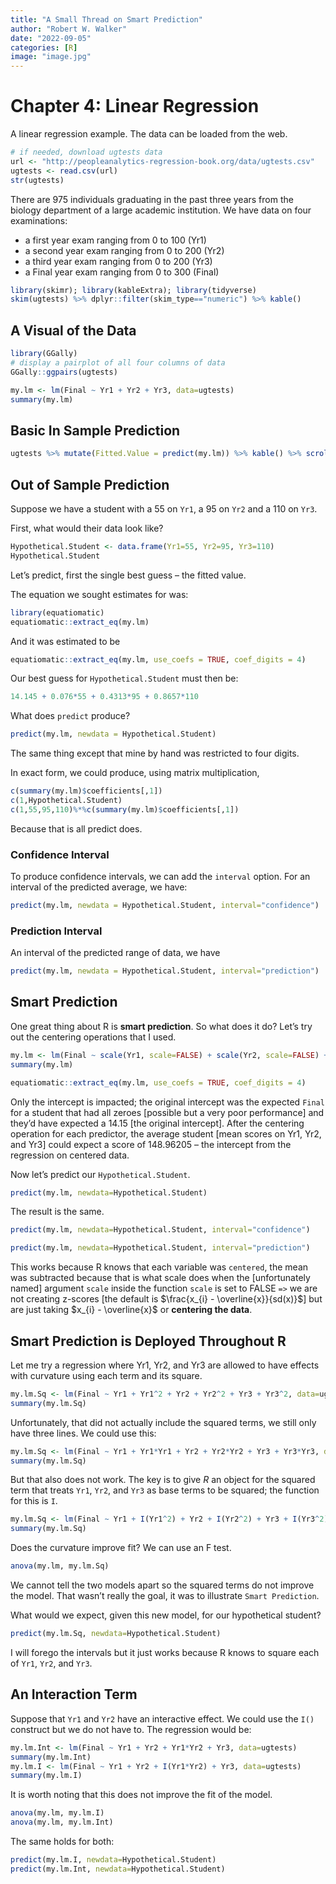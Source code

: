 ```yaml
---
title: "A Small Thread on Smart Prediction"
author: "Robert W. Walker"
date: "2022-09-05"
categories: [R]
image: "image.jpg"
---
```


# Chapter 4: Linear Regression

A linear regression example.  The data can be loaded from the web.

```r
# if needed, download ugtests data
url <- "http://peopleanalytics-regression-book.org/data/ugtests.csv"
ugtests <- read.csv(url)
str(ugtests)
```

There are 975 individuals graduating in the past three years from the biology department of a large academic institution.  We have data on four examinations: 

- a first year exam ranging from 0 to 100 (Yr1)
- a second year exam ranging from 0 to 200 (Yr2)
- a third year exam ranging from 0 to 200 (Yr3)
- a Final year exam ranging from 0 to 300 (Final)

```r
library(skimr); library(kableExtra); library(tidyverse)
skim(ugtests) %>% dplyr::filter(skim_type=="numeric") %>% kable()
```

## A Visual of the Data

```r
library(GGally)
# display a pairplot of all four columns of data
GGally::ggpairs(ugtests)
```
```r
my.lm <- lm(Final ~ Yr1 + Yr2 + Yr3, data=ugtests)
summary(my.lm)
```

## Basic In Sample Prediction

```r
ugtests %>% mutate(Fitted.Value = predict(my.lm)) %>% kable() %>% scroll_box(height="300px")
```

## Out of Sample Prediction

Suppose we have a student with a 55 on `Yr1`, a 95 on `Yr2` and a 110 on `Yr3`.

First, what would their data look like?

```r
Hypothetical.Student <- data.frame(Yr1=55, Yr2=95, Yr3=110)
Hypothetical.Student
```

Let's predict, first the single best guess -- the fitted value.

The equation we sought estimates for was:

```r
library(equatiomatic)
equatiomatic::extract_eq(my.lm)
```


And it was estimated to be

```r
equatiomatic::extract_eq(my.lm, use_coefs = TRUE, coef_digits = 4)
```

Our best guess for `Hypothetical.Student` must then be:

```r
14.145 + 0.076*55 + 0.4313*95 + 0.8657*110
```

What does `predict` produce?

```r
predict(my.lm, newdata = Hypothetical.Student)
```

The same thing except that mine by hand was restricted to four digits.

In exact form, we could produce, using matrix multiplication,

```r
c(summary(my.lm)$coefficients[,1])
c(1,Hypothetical.Student)
c(1,55,95,110)%*%c(summary(my.lm)$coefficients[,1])
```
Because that is all predict does.

### Confidence Interval

To produce confidence intervals, we can add the `interval` option.  For an interval of the predicted average, we have:

```r
predict(my.lm, newdata = Hypothetical.Student, interval="confidence")
```

### Prediction Interval

An interval of the predicted range of data, we have

```r
predict(my.lm, newdata = Hypothetical.Student, interval="prediction")
```

## Smart Prediction

One great thing about R is **smart prediction**.  So what does it do?  Let's try out the centering operations that I used.

```r
my.lm <- lm(Final ~ scale(Yr1, scale=FALSE) + scale(Yr2, scale=FALSE) + scale(Yr3, scale=FALSE), data=ugtests)
summary(my.lm)
```

```r
equatiomatic::extract_eq(my.lm, use_coefs = TRUE, coef_digits = 4)
```

Only the intercept is impacted; the original intercept was the expected `Final` for a student that had all zeroes [possible but a very poor performance] and they'd have expected a 14.15 [the original intercept].  After the centering operation for each predictor, the average student [mean scores on Yr1, Yr2, and Yr3] could expect a score of 148.96205 -- the intercept from the regression on centered data.

Now let's predict our `Hypothetical.Student`.

```r
predict(my.lm, newdata=Hypothetical.Student)
```

The result is the same.

```r
predict(my.lm, newdata=Hypothetical.Student, interval="confidence")
```

```r
predict(my.lm, newdata=Hypothetical.Student, interval="prediction")
```

This works because R knows that each variable was `centered`, the mean was subtracted because that is what scale does when the [unfortunately named] argument `scale` inside the function `scale` is set to FALSE `=>` we are not creating z-scores [the default is $\frac{x_{i} - \overline{x}}{sd(x)}$] but are just taking $x_{i} - \overline{x}$ or **centering the data**.

## Smart Prediction is Deployed Throughout R

Let me try a regression where Yr1, Yr2, and Yr3 are allowed to have effects with curvature using each term and its square.  

```r
my.lm.Sq <- lm(Final ~ Yr1 + Yr1^2 + Yr2 + Yr2^2 + Yr3 + Yr3^2, data=ugtests)
summary(my.lm.Sq)
```

Unfortunately, that did not actually include the squared terms, we still only have three lines.  We could use this:

```r
my.lm.Sq <- lm(Final ~ Yr1 + Yr1*Yr1 + Yr2 + Yr2*Yr2 + Yr3 + Yr3*Yr3, data=ugtests)
summary(my.lm.Sq)
```

But that also does not work.  The key is to give $R$ an object for the squared term that treats `Yr1`, `Yr2`, and `Yr3` as base terms to be squared; the function for this is `I`.

```r
my.lm.Sq <- lm(Final ~ Yr1 + I(Yr1^2) + Yr2 + I(Yr2^2) + Yr3 + I(Yr3^2), data=ugtests)
summary(my.lm.Sq)
```

Does the curvature improve fit?  We can use an F test.

```r
anova(my.lm, my.lm.Sq)
```

We cannot tell the two models apart so the squared terms do not improve the model.  That wasn't really the goal, it was to illustrate `Smart Prediction`.

What would we expect, given this new model, for our hypothetical student?

```r
predict(my.lm.Sq, newdata=Hypothetical.Student)
```
I will forego the intervals but it just works because R knows to square each of `Yr1`, `Yr2`, and `Yr3`.

## An Interaction Term

Suppose that `Yr1` and `Yr2` have an interactive effect.  We could use the `I()` construct but we do not have to.  The regression would be:

```r
my.lm.Int <- lm(Final ~ Yr1 + Yr2 + Yr1*Yr2 + Yr3, data=ugtests)
summary(my.lm.Int)
my.lm.I <- lm(Final ~ Yr1 + Yr2 + I(Yr1*Yr2) + Yr3, data=ugtests)
summary(my.lm.I)
```

It is worth noting that this does not improve the fit of the model.

```r
anova(my.lm, my.lm.I)
anova(my.lm, my.lm.Int)
```


The same holds for both:

```r
predict(my.lm.I, newdata=Hypothetical.Student)
predict(my.lm.Int, newdata=Hypothetical.Student)
```

